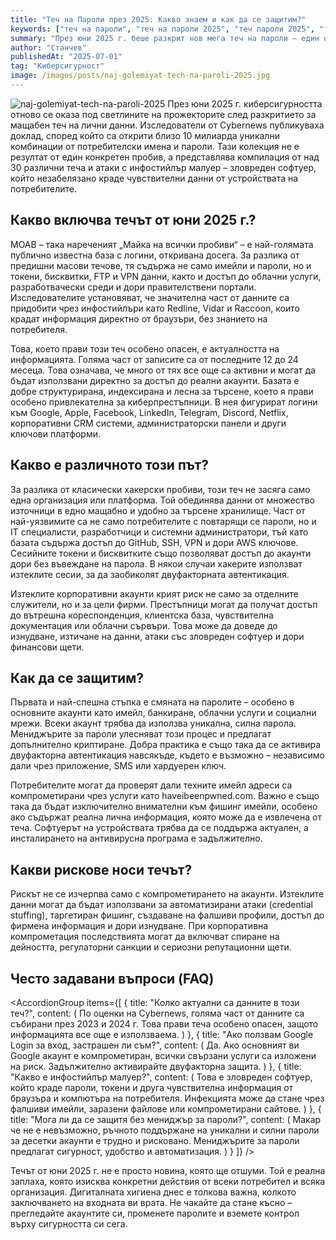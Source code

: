 ---
title: "Теч на Пароли през 2025: Какво знаем и как да се защитим?"
keywords: ["теч на пароли", "теч на пароли 2025", "теч пароли 2025", "теч на пароли юни 2025", "MOAB", "Майка на всички пробиви",]
summary: "През юни 2025 г. беше разкрит нов мега теч на пароли – един от най-мащабните в историята. Вижте какво означава това и как да защитите акаунтите си."
author: "Станчев"
publishedAt: "2025-07-01"
tag: "Киберсигурност"
image: /images/posts/naj-golemiyat-tech-na-paroli-2025.jpg
---
![naj-golemiyat-tech-na-paroli-2025](/images/posts/naj-golemiyat-tech-na-paroli-2025.jpg)
През юни 2025 г. киберсигурността отново се оказа под светлините на прожекторите след разкритието за мащабен теч на лични данни. Изследователи от Cybernews публикуваха доклад, според който са открити близо 10 милиарда уникални комбинации от потребителски имена и пароли. Тази колекция не е резултат от един конкретен пробив, а представлява компилация от над 30 различни теча и атаки с инфостийлър малуер – зловреден софтуер, който незабелязано краде чувствителни данни от устройствата на потребителите.

<Feedback
  title="Важно"
  description="Ако използвате една и съща парола на няколко места, сте в сериозен риск от компрометиране."
/>

<h2 id="kakvo-vklyuchva-techat">Какво включва течът от юни 2025 г.?</h2>

MOAB – така нареченият „Майка на всички пробиви“ – е най-голямата публично известна база с логини, откривана досега. За разлика от предишни масови течове, тя съдържа не само имейли и пароли, но и токени, бисквитки, FTP и VPN данни, както и достъп до облачни услуги, разработвачески среди и дори правителствени портали. Изследователите установяват, че значителна част от данните са придобити чрез инфостийлъри като Redline, Vidar и Raccoon, които крадат информация директно от браузъри, без знанието на потребителя.

Това, което прави този теч особено опасен, е актуалността на информацията. Голяма част от записите са от последните 12 до 24 месеца. Това означава, че много от тях все още са активни и могат да бъдат използвани директно за достъп до реални акаунти. Базата е добре структурирана, индексирана и лесна за търсене, което я прави особено привлекателна за киберпрестъпници. В нея фигурират логини към Google, Apple, Facebook, LinkedIn, Telegram, Discord, Netflix, корпоративни CRM системи, администраторски панели и други ключови платформи.

<h2 id="zashto-e-opasen">Какво е различното този път?</h2>

За разлика от класически хакерски пробиви, този теч не засяга само една организация или платформа. Той обединява данни от множество източници в едно мащабно и удобно за търсене хранилище. Част от най-уязвимите са не само потребителите с повтарящи се пароли, но и IT специалисти, разработчици и системни администратори, тъй като базата съдържа достъп до GitHub, SSH, VPN и дори AWS ключове. Сесийните токени и бисквитките също позволяват достъп до акаунти дори без въвеждане на парола. В някои случаи хакерите използват изтеклите сесии, за да заобиколят двуфакторната автентикация.

Изтеклите корпоративни акаунти крият риск не само за отделните служители, но и за цели фирми. Престъпници могат да получат достъп до вътрешна кореспонденция, клиентска база, чувствителна документация или облачни сървъри. Това може да доведе до изнудване, изтичане на данни, атаки със зловреден софтуер и дори финансови щети.

<h2 id="kak-da-se-zashtitim">Как да се защитим?</h2>

Първата и най-спешна стъпка е смяната на паролите – особено в основните акаунти като имейл, банкиране, облачни услуги и социални мрежи. Всеки акаунт трябва да използва уникална, силна парола. Мениджърите за пароли улесняват този процес и предлагат допълнително криптиране. Добра практика е също така да се активира двуфакторна автентикация навсякъде, където е възможно – независимо дали чрез приложение, SMS или хардуерен ключ.

Потребителите могат да проверят дали техните имейл адреси са компрометирани чрез услуги като haveibeenpwned.com. Важно е също така да бъдат изключително внимателни към фишинг имейли, особено ако съдържат реална лична информация, която може да е извлечена от теча. Софтуерът на устройствата трябва да се поддържа актуален, а инсталирането на антивирусна програма е задължително.

<Feedback
  title="Съвет"
  description="Мениджърите на пароли ви позволяват да поддържате сигурност, без да запомняте всичко наизуст."
/>

<h2 id="zaplahi-ot-techa">Какви рискове носи течът?</h2>

Рискът не се изчерпва само с компрометирането на акаунти. Изтеклите данни могат да бъдат използвани за автоматизирани атаки (credential stuffing), таргетиран фишинг, създаване на фалшиви профили, достъп до фирмена информация и дори изнудване. При корпоративна компрометация последствията могат да включват спиране на дейността, регулаторни санкции и сериозни репутационни щети.

<h2 id="faq">Често задавани въпроси (FAQ)</h2>

<AccordionGroup
  items={[
    {
      title: "Колко актуални са данните в този теч?",
      content: (
        <Text onBackground="neutral-weak">
          По оценки на Cybernews, голяма част от данните са събирани през 2023 и 2024 г. Това прави теча особено опасен, защото информацията все още е използваема.
        </Text>
      )
    },
    {
      title: "Ако ползвам Google Login за вход, застрашен ли съм?",
      content: (
        <Text onBackground="neutral-weak">
          Да. Ако основният ви Google акаунт е компрометиран, всички свързани услуги са изложени на риск. Задължително активирайте двуфакторна защита.
        </Text>
      )
    },
    {
      title: "Какво е инфостийлър малуер?",
      content: (
        <Text onBackground="neutral-weak">
          Това е зловреден софтуер, който краде пароли, токени и друга чувствителна информация от браузъра и компютъра на потребителя. Инфекцията може да стане чрез фалшиви имейли, заразени файлове или компрометирани сайтове.
        </Text>
      )
    },
    {
      title: "Мога ли да се защитя без мениджър за пароли?",
      content: (
        <Text onBackground="neutral-weak">
          Макар че не е невъзможно, ръчното поддържане на уникални и силни пароли за десетки акаунти е трудно и рисковано. Мениджърите за пароли предлагат сигурност, удобство и автоматизация.
        </Text>
      )
    }
  ]}
/>

<p>
Течът от юни 2025 г. не е просто новина, която ще отшуми. Той е реална заплаха, която изисква конкретни действия от всеки потребител и всяка организация. Дигиталната хигиена днес е толкова важна, колкото заключването на входната ви врата. Не чакайте да стане късно – прегледайте акаунтите си, променете паролите и вземете контрол върху сигурността си сега.
</p>
